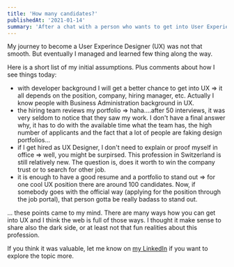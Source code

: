 ```yaml
---
title: 'How many candidates?'
publishedAt: '2021-01-14'
summary: 'After a chat with a person who wants to get into User Experience Design (UX Design), I thought I start to capture my thoughts around this topic.'
---
```


My journey to become a User Experince Designer (UX) was not that smooth. But eventually I managed and learned few thing along the way. 

Here is a short list of my initial assumptions. Plus comments about how I see things today:
- with developer background I will get a better chance to get into UX => it all depends on the position, company, hiring manager, etc. Actually I know people with Business Administration background in UX. 
- the hiring team reviews my portfolio => haha....after 50 interviews, it was very seldom to notice that they saw my work. I don't have a final answer why, it has to do with the available time what the team has, the high number of applicants and the fact that a lot of people are faking design portfolios...
- if I get hired as UX Designer, I don't need to explain or proof myself in office => well, you might be surpirsed. This profession in Switzerland is still relatively new. The question is, does it worth to win the company trust or to search for other job.
- it is enough to have a good resume and a portfolio to stand out  => for one cool UX position there are around 100 candidates. Now, if somebody goes with the official way (applying for the position through the job portal), that person gotta be really badass to stand out.

... these points came to my mind. There are many ways how you can get into UX and I think the web is full of those ways. I thought it make sense to share also the dark side, or at least not that fun realities about this profession. 

If you think it was valuable, let me know on [my LinkedIn](https://www.linkedin.com/in/ladislav-szolik-30278593/) if you want to explore the topic more. 